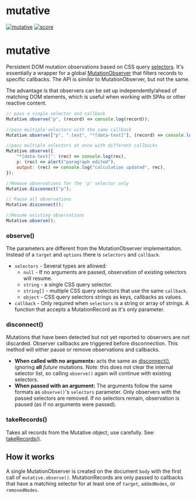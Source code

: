# mutative

[![mutative](https://jsr.io/badges/@web-components/mutative)](https://jsr.io/@web-components/mutative) [![score](https://jsr.io/badges/@web-components/mutative/score)](https://jsr.io/@web-components/mutative/score)
# mutative

 Persistent DOM mutation observations based on CSS query [selectors](https://developer.mozilla.org/en-US/docs/Web/CSS/CSS_Selectors). It's essentially a wrapper for a global [MutationObserver](https://developer.mozilla.org/en-US/docs/Web/API/MutationObserver) that filters records to specific callbacks. The API is _similar_ to MutationObserver, but not the same.

The advantage is that observers can be set up independently/ahead of matching DOM elements, which is useful when working with SPAs or other reactive content.

```javascript
// pass a single selector and callback
Mutative.observe("p", (record) => console.log(record));

//pass multiple selectors with the same callback
Mutative.observe(["p", ".text", "*[data-text]"], (record) => console.log("text mutated", record));

//pass multiple selectors at once with different callbacks
Mutative.observe({
    "*[data-text]": (rec) => console.log(rec),
    p: (rec) => alert("paragraph edited"),
    output: (rec) => console.log("calculation updated", rec),
});

//Remove observations for the 'p' selector only
Mutative.disconnect("p");

// Pause all observations
Mutative.disconnect();

//Resume existing observations
Mutative.observe();
```

### observe()

The parameters are different from the MutationObserver implementation. Instead of a `target` and `options` there is `selectors` and `callback`.

-   `selectors` - Several types are allowed:
    -   `null` - If no arguments are passed, observation of existing selectors will resume.
    -   `string` - a single CSS query selector.
    -   `string[]` - multiple CSS query selectors that use the same `callback`.
    -   `object` - CSS query selectors strings as keys, callbacks as values.
-   `callback` - Only required when `selectors` is a string or array of strings. A function that accepts a MutationRecord as it's only parameter.

### disconnect()

Mutations that have been detected but not yet reported to observers are _not_ discarded. Observer callbacks are triggered before disconnection. This method will either pause or remove observations and callbacks.

-   **When called with no arguments:** acts the same as [disconnect()](https://developer.mozilla.org/en-US/docs/Web/API/MutationObserver/disconnect), ignoring **all** _future_ mutations. Note: this does not clear the internal selector list, so calling `observe()` again will continue with existing selectors.
-   **When passed with an argument:** The arguments follow the same formats as `observe()`'s `selectors` parameter. Only observers with the passed selectors are removed. If no selectors remain, observation is paused (as if no arguments were passed).

### takeRecords()

Takes all records from the Mutative object, use carefully. See: [takeRecords()](https://developer.mozilla.org/en-US/docs/Web/API/MutationObserver/takeRecords).

## How it works

A single MutationObserver is created on the document `body` with the first call of `mutative.observe()`. MutationRecords are only passed to callbacks that have a matching selector for at least one of `target`, `addedNodes`, or `removedNodes`.

